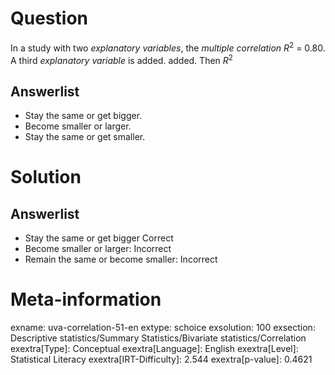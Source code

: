 Question
========

In a study with two *explanatory variables*, the *multiple correlation R*^2^ = 0.80. A third *explanatory variable* is added. added. Then *R*^2^

Answerlist
----------

* Stay the same or get bigger.
* Become smaller or larger.
* Stay the same or get smaller.

Solution
========

Answerlist
----------

* Stay the same or get bigger Correct
* Become smaller or larger: Incorrect
* Remain the same or become smaller: Incorrect

Meta-information
================
exname: uva-correlation-51-en
extype: schoice
exsolution: 100
exsection: Descriptive statistics/Summary Statistics/Bivariate statistics/Correlation
exextra[Type]: Conceptual
exextra[Language]: English
exextra[Level]: Statistical Literacy
exextra[IRT-Difficulty]: 2.544
exextra[p-value]: 0.4621
